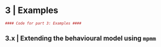 # 3 | Examples

```r
#### Code for part 3: Examples ####
```


## 3.x | Extending the behavioural model using `mpmm`

